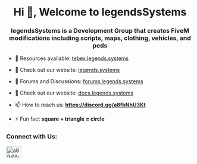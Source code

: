 <h1 align="center">Hi 👋, Welcome to legendsSystems</h1>
<h3 align="center">legendsSystems is a Development Group that creates FiveM modifications including scripts, maps, clothing, vehicles, and peds</h3>

- 🔭 Resources available: [tebex.legends.systems](https://tebex.legends.systems)

- 🌱  Check out our website: [legends.systems](https://legends.systems)

- 👯  Forums and Discussions: [forums.legends.systems](https://forums.legends.systems)

- 🤝  Check out our website: [docs.legends.systems](https://docs.legends.systems)

- 📫 How to reach us: **https://discord.gg/a8fbNhU3Kt**

- ⚡ Fun fact **square + triangle = circle**

<h3 align="left">Connect with Us:</h3>
<p align="left">
<a href="https://discord.gg/a8fbNhU3Kt" target="blank"><img align="center" src="https://raw.githubusercontent.com/rahuldkjain/github-profile-readme-generator/master/src/images/icons/Social/discord.svg" alt="a8fbNhU3Kt" height="30" width="40" /></a>
</p>